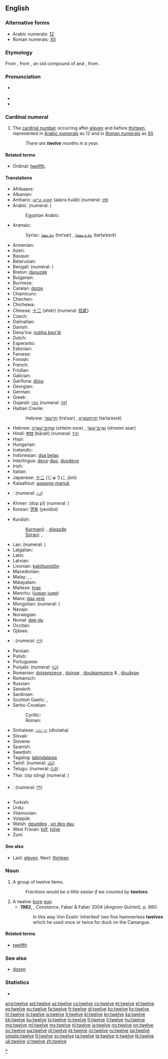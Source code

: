 ==English==
{{wikipedia}}

===Alternative forms===
* Arabic numerals: [[12]]
* Roman numerals: [[XII]]

===Etymology===
From {{etyl|ang}} {{term|twelf|lang=ang}}, from {{proto|Germanic|twalif-|lang=en}}, an old compound of {{proto|Germanic|twa-|two|lang=en|title=}} and {{proto|Germanic|-lif|left over|lang=en|title=}}, from {{proto|Indo-European|leikw-|leave, remain|lang=en}}.

===Pronunciation===
* {{a|UK|US}} {{IPA|/twɛlv/}}
* {{audio|en-us-twelve.ogg|Audio (US)}}
* {{rhymes|ɛlv}}

===Cardinal numeral===
{{head|en|cardinal numeral}}

# The [[cardinal number]] occurring after [[eleven]] and before [[thirteen]], represented in [[Arabic numeral]]s as 12 and in [[Roman numerals]] as [[XII]].
#: ''There are '''twelve''' months in a year.''

====Related terms====
* Ordinal: [[twelfth]].

====Translations====
{{trans-top|cardinal number 12}}
* Afrikaans: {{t-|af|twaalf|xs=Afrikaans}}
* Albanian: {{t-|sq|dymbëdhjetë|xs=Albanian}}
* Amharic: [[ዐሥራ ሁለት]] (aäsra hulät) (numeral: [[፲፪]])
* Arabic: {{t-|ar|اثنا عشر|alt=إثْنا عَشَرَ|tr='ithnaa 3ashara}} (numeral: {{Arab|[[١٢]]}})
*: Egyptian Arabic: {{tø|arz|اتناشر|tr=itnaashar|sc=Arab|xs=Egyptian Arabic}}
* Aramaic:
*: Syriac: [[ܬܪܥܣܪ]] (tre‘sar) {{m}}, [[ܬܪܬܥܣܪܐ]] (tarta‘esrē) {{f}}
* Armenian: {{t+|hy|տասներկու|tr=tasnerku}}
* Azeri: {{t-|az|on iki|xs=Azeri}}
* Basque: {{t+|eu|hamabi|xs=Basque}}
* Belarusian: {{t|be| дванаццаць|tr=dvanaccać|sc=Cyrl}}
* Bengali: {{t|bn|বারো|tr=baro|sc=Beng}} (numeral: {{Beng|[[১২]]}})
* Breton: [[daouzek]]
* Bulgarian: {{t|bg|дванадесет|tr=dvanádeset}}
* Burmese: {{t|my|ဆယ့်နှစ်|tr=hsè.hnit|sc=Mymr}}
* Catalan: [[dotze]]
* Chamicuro: {{tø|ccc|chunka ma'pojta}}
* Chechen: {{tø|ce|шийтта|tr=šiytta}}
* Chichewa: {{tø|ny|khumi n'ziwiri}}
* Chinese: [[十二]] (shíèr) (numeral: [[拾貳]])
* Czech: {{t-|cs|dvanáct}}
* Dalmatian: {{t|dlm|dotco}}
* Danish: {{t+|da|tolv}}
* Dena'ina: [[nutiha beq'di]]
* Dutch: {{t+|nl|twaalf}}
* Esperanto: {{t-|eo|dek du|xs=Esperanto}}
* Estonian: {{t-|et|kaksteist}}
* Faroese: {{t-|fo|tólv|xs=Faroese}}
* Finnish: {{t+|fi|kaksitoista}}
* French: {{t+|fr|douze}}
* Friulian: {{t|fur|dodis}}
* Galician: {{t+|gl|doce|xs=Galician}}
* Garífuna: [[dûsu]]
* Georgian: {{t-|ka|თორმეტი|tr=t’ermeti|sc=Geor|xs=Georgian}}
* German: {{t+|de|zwölf}}
* Greek: {{t+|el|δώδεκα|tr=dódeka}}
* Gujarati: [[બાર]] (numeral: [[૧૨]])
* Haitian Creole: {{tø|ht|douz}}
*: Hebrew: [[תרעסר]] (tre‘sar) {{m}}, [[תרתעסרא]] (tarta‘esrē) {{f}}
* Hebrew: [[שתים עשרה|שְׁתֵּים־עֶשְׂרֵה]] (shteim esre) {{f}} {{qualifier|used in counting}}, [[שנים עשר|שְׁנֵים־עָשָׂר]] (shneim asar) {{m}}
* Hindi: [[बारह]] (bārah) (numeral: [[१२]])
* Hopi: {{tø|hop|pakwt niikyang löqmuy siikya’ta}}
* Hungarian: {{t+|hu|tizenkettő}}
* Icelandic: {{t+|is|tólf}}
* Indonesian: [[dua belas]]
* Interlingua: [[dece]]-[[duo]], [[duodece]]
* Irish: {{t+|ga|dó dhéag|xs=Irish}}
* Italian: {{t+|it|dodici}}
* Japanese: [[十二]] (じゅうに, jūni)
* Kalaallisut: [[aqqaniq-marluk]]
* {{trreq|kn}}: (numeral: [[೧೨]])
* Khmer: {{Khmr|[[ដប់ពីរ]]}} (dop pī) (numeral: {{Khmr|[[១២]]}})
* Korean: [[열둘]] (yeoldul)
{{trans-mid}}
* Kurdish:
*: [[Kurmanji]]: {{t|ku|dazde}}, [[diwazde]]
*: [[Sorani]]: {{ku-Arab|[[دوانزه‌]]}}, {{ku-Arab|[[دوازده‌]]}}
* Lao: {{t-|lo|ສິບສອງ|tr=sip-sööng|sc=Laoo|xs=Lao}} (numeral: {{Laoo|[[໑໒]]}})
* Latgalian: {{tø|ltg|divpadsmit}}
* Latin: {{t+|la|duodecim}}
* Latvian: {{t|lv|divpadsmit|xs=Latvian}}
* Livonian: [[kakštuoistõn]]
* Macedonian: {{t|mk|дванаесет|tr=dvanáeset}}
* Malay: {{t|ms|dua belas}}, {{t|ms|sepuluh dua}}, {{t|ms|satu puluh dua}}
* Malayalam: {{t|ml|പന്ത്രണ്ട്|sc=Mlym|xs=Malayalam}}
* Maltese: [[tnax]]
* Manchu: ([[juwan]] [[juwe]])
* Manx: [[daa yeig]]
* Mongolian: {{t|mn|арван хоёр|tr=arvan hoyor|sc=Cyrl|xs=Mongolian}} (numeral: {{Mong|[[᠑᠒]]}})
* Navajo: {{tø|nv|naakitsʼáadah}}
* Norwegian: {{t+|no|tolv}}
* Novial: [[dek-du]]
* Occitan: {{t|oc|dotze}}
* Ojibwe: {{tø|oj|ashi-niizh}}
* {{trreq|or}}: (numeral: [[୧୨]])
* Persian: {{t+|fa|دوازده|xs=Persian}}
* Polish: {{t+|pl|dwanaście}}
* Portuguese: {{t+|pt|doze}}
* Punjabi: {{t-|pa|ਬਾਰਾਂ|sc=Guru|xs=Punjabi}} (numeral: [[੧੨]])
* Romanian: [[doisprezece]] {{m}}, [[doișpe]] {{qualifier|m, informal}}, [[douăsprezece]] {{f}} & {{n}}, [[douășpe]] {{qualifier|f & n, informal}}
* Romansch: {{t|rm|dudesch}}
* Russian: {{t+|ru|двенадцать|tr=dvenádtsat’}}
* Sanskrit: {{t|sa|द्वादश|tr=dvādaśa|sc=Deva}}
* Sardinian: {{t|sro|dóghi}}
* Scottish Gaelic: {{t-|gd|dà dheug|xs=Scottish Gaelic}}, {{t-|gd|dhà dheug|alt=a dhà dheug|xs=Scottish Gaelic}}
* Serbo-Croatian:
*: Cyrillic: {{t|sh|дванаест|alt=два́нае̄ст|sc=Cyrl|xs=Serbo-Croatian}}
*: Roman: {{t|sh|dvanaest|alt=dvánaēst|xs=Serbo-Croatian}}
* Sinhalese: [[දොළහ]] (dholaha)
* Slovak: {{t|sk|dvanásť}}
* Slovene: {{t+|sl|dvanajst}}
* Spanish: {{t+|es|doce}}
* Swedish: {{t+|sv|tolv}}
* Tagalog: [[labindalawa]]
* Tamil: {{t|ta|பன்னிரண்டு|tr=paṉṉiraṇṭu|sc=Taml}} (numeral: [[௰௨]])
* Telugu: {{t-|te|పండ్రెండు|tr=pamḍremḍu}} (numeral: [[౧౨]])
* Thai: {{Thai|[[สิบสอง]]}} (sìp sŏng) (numeral: {{Thai|[[๑๒]]}})
* {{trreq|bo}}: (numeral: [[༡༢]])
* Turkish: {{t+|tr|on iki}}
* Urdu: {{t-|ur|بارہ|tr=baarah|xs=Urdu}}
* Vilamovian: {{tø|wym|cwełf}}
* Volapük: {{t|vo|degtel}}
* Welsh: [[deuddeg]] {{qualifier|vigesimal, traditional}}, [[un deg dau]] {{qualifier|decimal}}
* West Frisian: [[tolf]], [[tolve]]
* Zuni: {{tø|zun|asdemłan kwili yałdo'}}
{{trans-bottom}}

====See also====
* Last: [[eleven]]. Next: [[thirteen]]

===Noun===
{{en-noun}}

# A group of twelve items.
#: ''Fractions would be a little easier if we counted by '''twelves'''.''
# A twelve-[[bore]] [[gun]].
#* '''1982''', {{w|Lawrence Durrell}}, ''Constance'', Faber & Faber 2004 (''Avignon Quintet''), p. 880:
#*: In this way Von Esslin ‘inherited’ two fine hammerless '''twelves''' which he used once or twice for duck on the Camargue.

====Related terms====
* [[twelfth]]

===See also===
* [[dozen]]

===Statistics===
* {{rank|consider|provided|Rome|970|twelve|opposite|vast|isn't}}

[[Category:en:Twelve|*]]

[[ang:twelve]]
[[ast:twelve]]
[[az:twelve]]
[[cs:twelve]]
[[cy:twelve]]
[[et:twelve]]
[[el:twelve]]
[[es:twelve]]
[[eu:twelve]]
[[fa:twelve]]
[[fr:twelve]]
[[gl:twelve]]
[[ko:twelve]]
[[hy:twelve]]
[[hr:twelve]]
[[io:twelve]]
[[is:twelve]]
[[it:twelve]]
[[kl:twelve]]
[[kn:twelve]]
[[ka:twelve]]
[[kk:twelve]]
[[ku:twelve]]
[[lo:twelve]]
[[lv:twelve]]
[[lt:twelve]]
[[li:twelve]]
[[hu:twelve]]
[[mg:twelve]]
[[ml:twelve]]
[[my:twelve]]
[[nl:twelve]]
[[ja:twelve]]
[[no:twelve]]
[[nn:twelve]]
[[oc:twelve]]
[[pa:twelve]]
[[pl:twelve]]
[[pt:twelve]]
[[ro:twelve]]
[[ru:twelve]]
[[sq:twelve]]
[[simple:twelve]]
[[fi:twelve]]
[[sv:twelve]]
[[ta:twelve]]
[[te:twelve]]
[[tr:twelve]]
[[tk:twelve]]
[[uk:twelve]]
[[vi:twelve]]
[[zh:twelve]]